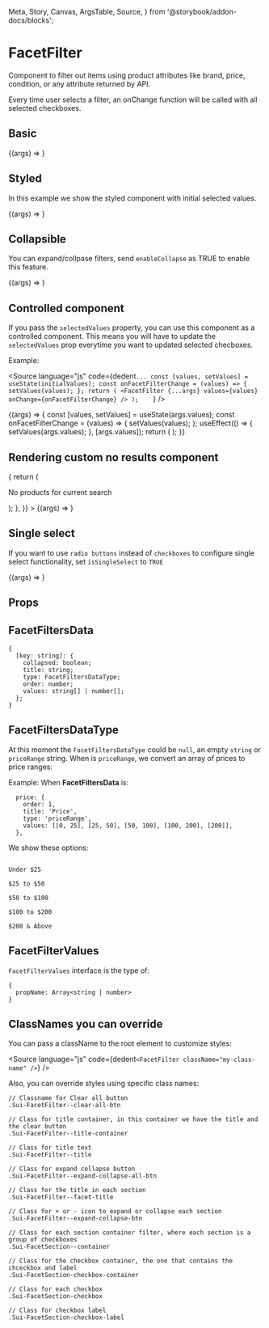   Meta,
  Story,
  Canvas,
  ArgsTable,
  Source,
} from '@storybook/addon-docs/blocks';

<Meta title="Components/FacetFilter" component={FacetFilter} />


# FacetFilter

Component to filter out items using product attributes like brand, price, condition, or any attribute returned by API.

Every time user selects a filter, an onChange function will be called with all selected checkboxes.

## Basic

<Canvas>
  <Story name="Basic" args={{ data }}>
    {(args) => <FacetFilter className={styles.facetRoot} {...args} />}
  </Story>
</Canvas>

## Styled

In this example we show the styled component with initial selected values.

<Canvas>
  <Story
    name="Styled"
    args={{
      styled: true,
      selectedValues: { condition: ['New'] },
      showClearAll: true,
      data,
    }}
  >
    {(args) => <FacetFilter className={styles.facetRoot} {...args} />}
  </Story>
</Canvas>

## Collapsible

You can expand/collpase filters, send `enableCollapse` as TRUE to enable this feature.

<Canvas>
  <Story
    name="Collapsible"
    args={{
      styled: true,
      selectedValues: { condition: ['New'] },
      showClearAll: true,
      data,
      enableCollapse: true,
    }}
  >
    {(args) => <FacetFilter className={styles.facetRoot} {...args} />}
  </Story>
</Canvas>

## Controlled component

If you pass the `selectedValues` property, you can use this component as a controlled component.
This means you will have to update the `selectedValues` prop everytime you want to updated selected checboxes.

Example:

<Source
  language="js"
  code={dedent`
    ...
    const [values, setValues] = useState(initialValues);
    const onFacetFilterChange = (values) => {
      setValues(values);
    };
    return (
      <FacetFilter {...args} values={values} onChange={onFacetFilterChange} />
    );    
`}
/>

<Canvas>
  <Story
    name="Controlled component"
    args={{
      styled: true,
      showClearAll: true,
      values: { condition: ['New'] },
      listLimit: 5,
      data,
    }}
  >
    {(args) => {
      const [values, setValues] = useState(args.values);
      const onFacetFilterChange = (values) => {
        setValues(values);
      };
      useEffect(() => {
        setValues(args.values);
      }, [args.values]);
      return (
        <FacetFilter
          className={styles.facetRoot}
          {...args}
          values={values}
          onChange={onFacetFilterChange}
        />
      );
    }}
  </Story>
</Canvas>

## Rendering custom no results component

<Canvas>
  <Story
    name="Using custom no results"
    args={{
      styled: true,
      renderNoResults: () => {
        return (
          <div>
            <p>No products for current search</p>
          </div>
        );
      },
    }}
  >
    {(args) => <FacetFilter className={styles.facetRoot} {...args} />}
  </Story>
</Canvas>

## Single select

If you want to use `radio buttons` instead of `checkboxes` to configure single select functionality, set `isSingleSelect` to `TRUE`

<Canvas>
  <Story
    name="Single select"
    args={{
      data,
      isSingleSelect: true,
      styled: true,
    }}
  >
    {(args) => <FacetFilter className={styles.facetRoot} {...args} />}
  </Story>
</Canvas>

## Props

<ArgsTable of={FacetFilter} />

## FacetFiltersData

```
{
  [key: string]: {
    collapsed: boolean;
    title: string;
    type: FacetFiltersDataType;
    order: number;
    values: string[] | number[];
  };
}
```

## FacetFiltersDataType

At this moment the `FacetFiltersDataType` could be `null`, an empty `string` or `priceRange` string.
When is `priceRange`, we convert an array of prices to price ranges:

Example:
When **FacetFiltersData** is:

```
  price: {
    order: 1,
    title: 'Price',
    type: 'priceRange',
    values: [[0, 25], [25, 50], [50, 100], [100, 200], [200]],
  },
```

We show these options:

```

Under $25

$25 to $50

$50 to $100

$100 to $200

$200 & Above
```

## FacetFilterValues

`FacetFilterValues` interface is the type of:

```
{
  propName: Array<string | number>
}
```

## ClassNames you can override

You can pass a className to the root element to customize styles:

<Source
  language="js"
  code={dedent`<FacetFilter className="my-class-name" />`}
/>

Also, you can override styles using specific class names:

```
// Classname for Clear all button
.Sui-FacetFilter--clear-all-btn

// Class for title container, in this container we have the title and the clear button
.Sui-FacetFilter--title-container

// Class for title text
.Sui-FacetFilter--title

// Class for expand collapse button
.Sui-FacetFilter--expand-collapse-all-btn

// Class for the title in each section
.Sui-FacetFilter--facet-title

// Class for + or - icon to expand or collapse each section
.Sui-FacetFilter--expand-collapse-btn

// Class for each section container filter, where each section is a group of checkboxes
.Sui-FacetSection--container

// Class for the checkbox container, the one that contains the chceckbox and label
.Sui-FacetSection-checkbox-container

// Class for each checkbox
.Sui-FacetSection-checkbox

// Class for checkbox label
.Sui-FacetSection-checkbox-label
```
